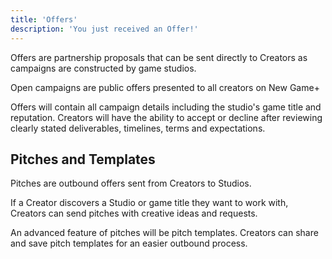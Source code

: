 ```yaml
---
title: 'Offers'
description: 'You just received an Offer!'
---
```


Offers are partnership proposals that can be sent directly to Creators as campaigns are constructed by game studios.

Open campaigns are public offers presented to all creators on New Game+ 

Offers will contain all campaign details including the studio's game title and reputation. Creators will have the ability to accept or decline after reviewing clearly stated deliverables, timelines, terms and expectations.

## Pitches and Templates
Pitches are outbound offers sent from Creators to Studios. 

If a Creator discovers a Studio or game title they want to work with, Creators can send pitches with creative ideas and requests.

An advanced feature of pitches will be pitch templates. Creators can share and save pitch templates for an easier outbound process.